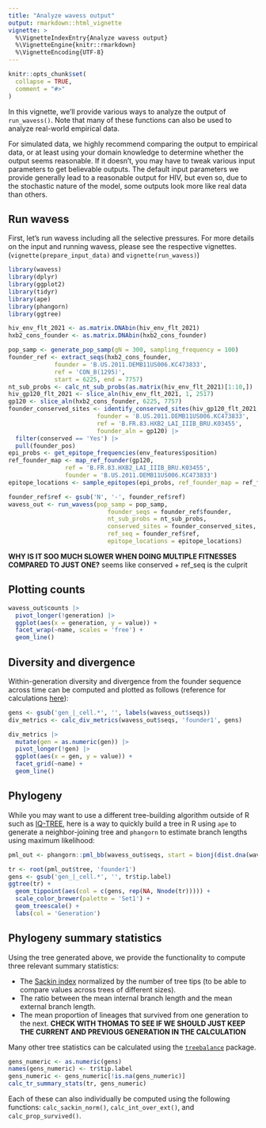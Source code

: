 ```yaml
---
title: "Analyze wavess output"
output: rmarkdown::html_vignette
vignette: >
  %\VignetteIndexEntry{Analyze wavess output}
  %\VignetteEngine{knitr::rmarkdown}
  %\VignetteEncoding{UTF-8}
---
```


```r
knitr::opts_chunk$set(
  collapse = TRUE,
  comment = "#>"
)
```

In this vignette, we'll provide various ways to analyze the output of `run_wavess()`.
Note that many of these functions can also be used to analyze real-world
empirical data. 

For simulated data, we highly recommend comparing the output to empirical data,
or at least using your domain knowledge to determine whether the output seems
reasonable. If it doesn't, you may have to tweak various input parameters to 
get believable outputs. The default input parameters we provide generally 
lead to a reasonable output for HIV, but even so, due to the stochastic nature
of the model, some outputs look more like real data than others.

## Run wavess

First, let's run wavess including all the selective pressures. 
For more details on the input and running wavess,
please see the respective vignettes. (`vignette(prepare_input_data)` and 
`vignette(run_wavess)`)

```r
library(wavess)
library(dplyr)
library(ggplot2)
library(tidyr)
library(ape)
library(phangorn)
library(ggtree)

hiv_env_flt_2021 <- as.matrix.DNAbin(hiv_env_flt_2021)
hxb2_cons_founder <- as.matrix.DNAbin(hxb2_cons_founder)

pop_samp <- generate_pop_samp(gN = 300, sampling_frequency = 100)
founder_ref <- extract_seqs(hxb2_cons_founder, 
             founder = 'B.US.2011.DEMB11US006.KC473833', 
             ref = 'CON_B(1295)',
             start = 6225, end = 7757)
nt_sub_probs <- calc_nt_sub_probs(as.matrix(hiv_env_flt_2021)[1:10,])
hiv_gp120_flt_2021 <- slice_aln(hiv_env_flt_2021, 1, 2517) 
gp120 <- slice_aln(hxb2_cons_founder, 6225, 7757)
founder_conserved_sites <- identify_conserved_sites(hiv_gp120_flt_2021, 
                         founder = 'B.US.2011.DEMB11US006.KC473833', 
                         ref = 'B.FR.83.HXB2_LAI_IIIB_BRU.K03455', 
                         founder_aln = gp120) |>
  filter(conserved == 'Yes') |>
  pull(founder_pos)
epi_probs <- get_epitope_frequencies(env_features$position)
ref_founder_map <- map_ref_founder(gp120, 
                ref = 'B.FR.83.HXB2_LAI_IIIB_BRU.K03455', 
                founder = 'B.US.2011.DEMB11US006.KC473833')
epitope_locations <- sample_epitopes(epi_probs, ref_founder_map = ref_founder_map)

founder_ref$ref <- gsub('N', '-', founder_ref$ref)
wavess_out <- run_wavess(pop_samp = pop_samp, 
                            founder_seqs = founder_ref$founder, 
                            nt_sub_probs = nt_sub_probs,
                            conserved_sites = founder_conserved_sites,
                            ref_seq = founder_ref$ref,
                            epitope_locations = epitope_locations)
```

**WHY IS IT SOO MUCH SLOWER WHEN DOING MULTIPLE FITNESSES COMPARED TO JUST ONE?**
seems like conserved + ref_seq is the culprit

## Plotting counts

```r
wavess_out$counts |> 
  pivot_longer(!generation) |> 
  ggplot(aes(x = generation, y = value)) +
  facet_wrap(~name, scales = 'free') +
  geom_line()
```

## Diversity and divergence

Within-generation diversity and divergence from the founder sequence across time 
can be computed and plotted as follows 
(reference for calculations 
[here](https://journals.plos.org/ploscompbiol/article?id=10.1371/journal.pcbi.1004625)):

```r
gens <- gsub('gen_|_cell.*', '', labels(wavess_out$seqs))
div_metrics <- calc_div_metrics(wavess_out$seqs, 'founder1', gens)

div_metrics |> 
  mutate(gen = as.numeric(gen)) |> 
  pivot_longer(!gen) |> 
  ggplot(aes(x = gen, y = value)) +
  facet_grid(~name) +
  geom_line()
```


## Phylogeny

While you may want to use a different tree-building algorithm outside of R such
as [IQ-TREE](http://www.iqtree.org/), here is a way to quickly build a tree in 
R using `ape` to generate a neighbor-joining tree and `phangorn` to estimate
branch lengths using maximum likelihood:

```r
pml_out <- phangorn::pml_bb(wavess_out$seqs, start = bionj(dist.dna(wavess_out$seqs, model = "TN93")), model = "GTR+R(4)+I", rearrangement = 'none')

tr <- root(pml_out$tree, 'founder1')
gens <- gsub('gen_|_cell.*', '', tr$tip.label)
ggtree(tr) +
  geom_tippoint(aes(col = c(gens, rep(NA, Nnode(tr))))) +
  scale_color_brewer(palette = 'Set1') +
  geom_treescale() +
  labs(col = 'Generation')
```

## Phylogeny summary statistics

Using the tree generated above, we provide the functionality to compute three
relevant summary statistics:

- The [Sackin index](https://treebalance.wordpress.com/sackin-index/) normalized 
by the number of tree tips (to be able to compare values across trees of different sizes).
- The ratio between the mean internal branch length and the mean external branch
length.
- The mean proportion of lineages that survived from one generation to the next.
**CHECK WITH THOMAS TO SEE IF WE SHOULD JUST KEEP THE CURRENT AND PREVIOUS GENERATION IN THE CALCULATION**

Many other tree statistics can be calculated using the 
[`treebalance`](https://treebalance.wordpress.com/) package.

```r
gens_numeric <- as.numeric(gens)
names(gens_numeric) <- tr$tip.label
gens_numeric <- gens_numeric[!is.na(gens_numeric)]
calc_tr_summary_stats(tr, gens_numeric)
```

Each of these can also individually be computed using the following functions:
`calc_sackin_norm()`, `calc_int_over_ext()`, and `calc_prop_survived()`.
